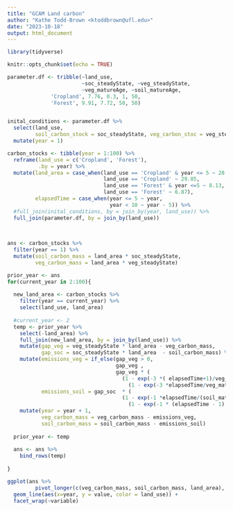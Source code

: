 ---
title: "GCAM Land carbon"
author: "Kathe Todd-Brown <ktoddbrown@ufl.edu>"
date: "2023-10-18"
output: html_document
---

```{r setup, include=FALSE}
library(tidyverse)

knitr::opts_chunk$set(echo = TRUE)
```

```{r}
parameter.df <- tribble(~land_use, 
                        ~soc_steadyState, ~veg_steadyState, 
                        ~veg_matureAge, ~soil_matureAge,
              'Cropland', 7.76, 0.3, 1, 50,
              'Forest', 9.91, 7.72, 50, 50)


inital_conditions <- parameter.df %>%
  select(land_use, 
         soil_carbon_stock = soc_steadyState, veg_carbon_stoc = veg_steadyState) %>%
  mutate(year = 1)

carbon_stocks <- tibble(year = 1:100) %>%
  reframe(land_use = c('Cropland', 'Forest'), 
          .by = year) %>%
  mutate(land_area = case_when(land_use == 'Cropland' & year <= 5 ~ 28.59,
                               land_use == 'Cropland' ~ 29.85,
                               land_use == 'Forest' & year <=5 ~ 8.13,
                               land_use == 'Forest' ~ 6.87),
         elapsedTime = case_when(year <= 5 ~ year,
                                 year < 10 ~ year - 5)) %>%
  #full_join(inital_conditions, by = join_by(year, land_use)) %>% 
  full_join(parameter.df, by = join_by(land_use))
  
 

ans <- carbon_stocks %>%
  filter(year == 1) %>%
  mutate(soil_carbon_mass = land_area * soc_steadyState,
         veg_carbon_mass = land_area * veg_steadyState) 

prior_year <- ans
for(current_year in 2:100){
  
  new_land_area <- carbon_stocks %>%
    filter(year == current_year) %>%
    select(land_use, land_area)
  
  #current_year <- 2
  temp <- prior_year %>% 
    select(-land_area) %>%
    full_join(new_land_area, by = join_by(land_use)) %>%
    mutate(gap_veg = veg_steadyState * land_area - veg_carbon_mass,
           gap_soc = soc_steadyState * land_area  - soil_carbon_mass) %>%
    mutate(emissions_veg = if_else(gap_veg > 0, 
                                   gap_veg ,
                                   gap_veg * (
                                     (1 - exp(-3 *( elapsedTime+1)/veg_matureAge)) -
                                       (1 - exp(-3 *elapsedTime/veg_matureAge)))),
           emissions_soil = gap_soc  * (
                                     (1 - exp(-1 *elapsedTime/(soil_matureAge/10))) -
                                       (1 - exp(-1 * (elapsedTime - 1) /(soil_matureAge/10))))) %>%
    mutate(year = year + 1,
           veg_carbon_mass = veg_carbon_mass - emissions_veg,
           soil_carbon_mass = soil_carbon_mass - emissions_soil)
  
  prior_year <- temp
  
  ans <- ans %>%
    bind_rows(temp)
    
}

```

```{r}
ggplot(ans %>%
         pivot_longer(c(veg_carbon_mass, soil_carbon_mass, land_area), names_to = 'variable')) +
  geom_line(aes(x=year, y = value, color = land_use)) +
  facet_wrap(~variable)
```
